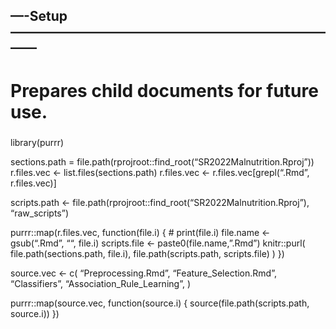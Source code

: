 ## ----Setup------------------------------------------------------------------------------
#####
# Prepares child documents for future use.
#####
library(purrr)

sections.path = file.path(rprojroot::find_root("SR2022Malnutrition.Rproj"))
r.files.vec <- list.files(sections.path)
r.files.vec <- r.files.vec[grepl(".Rmd", r.files.vec)]

scripts.path <- file.path(rprojroot::find_root("SR2022Malnutrition.Rproj"),
                           "raw_scripts")

purrr::map(r.files.vec, function(file.i) {
  # print(file.i)
  file.name <- gsub(".Rmd", "", file.i)
  scripts.file <- paste0(file.name, ".Rmd")
  knitr::purl(
    file.path(sections.path, file.i),
    file.path(scripts.path, scripts.file)
    )
})

source.vec <- c(
  "Preprocessing.Rmd",
  "Feature_Selection.Rmd",
  "Classifiers",
  "Association_Rule_Learning",
)

purrr::map(source.vec, function(source.i) {
  source(file.path(scripts.path, source.i))
})

